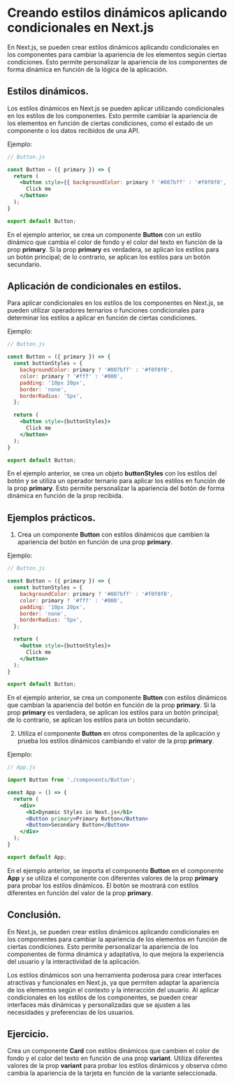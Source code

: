# Creando estilos dinámicos aplicando condicionales en Next.js

En Next.js, se pueden crear estilos dinámicos aplicando condicionales en los componentes para cambiar la apariencia de los elementos según ciertas condiciones. Esto permite personalizar la apariencia de los componentes de forma dinámica en función de la lógica de la aplicación.

## Estilos dinámicos.

Los estilos dinámicos en Next.js se pueden aplicar utilizando condicionales en los estilos de los componentes. Esto permite cambiar la apariencia de los elementos en función de ciertas condiciones, como el estado de un componente o los datos recibidos de una API.

Ejemplo:

```jsx
// Button.js

const Button = ({ primary }) => {
  return (
    <button style={{ backgroundColor: primary ? '#007bff' : '#f0f0f0', color: primary ? '#fff' : '#000' }}>
      Click me
    </button>
  );
}

export default Button;
```

En el ejemplo anterior, se crea un componente **Button** con un estilo dinámico que cambia el color de fondo y el color del texto en función de la prop **primary**. Si la prop **primary** es verdadera, se aplican los estilos para un botón principal; de lo contrario, se aplican los estilos para un botón secundario.

## Aplicación de condicionales en estilos.

Para aplicar condicionales en los estilos de los componentes en Next.js, se pueden utilizar operadores ternarios o funciones condicionales para determinar los estilos a aplicar en función de ciertas condiciones.

Ejemplo:

```jsx
// Button.js

const Button = ({ primary }) => {
  const buttonStyles = {
    backgroundColor: primary ? '#007bff' : '#f0f0f0',
    color: primary ? '#fff' : '#000',
    padding: '10px 20px',
    border: 'none',
    borderRadius: '5px',
  };

  return (
    <button style={buttonStyles}>
      Click me
    </button>
  );
}

export default Button;
```

En el ejemplo anterior, se crea un objeto **buttonStyles** con los estilos del botón y se utiliza un operador ternario para aplicar los estilos en función de la prop **primary**. Esto permite personalizar la apariencia del botón de forma dinámica en función de la prop recibida.

## Ejemplos prácticos.

1. Crea un componente **Button** con estilos dinámicos que cambien la apariencia del botón en función de una prop **primary**.

Ejemplo:

```jsx
// Button.js

const Button = ({ primary }) => {
  const buttonStyles = {
    backgroundColor: primary ? '#007bff' : '#f0f0f0',
    color: primary ? '#fff' : '#000',
    padding: '10px 20px',
    border: 'none',
    borderRadius: '5px',
  };

  return (
    <button style={buttonStyles}>
      Click me
    </button>
  );
}

export default Button;
```

En el ejemplo anterior, se crea un componente **Button** con estilos dinámicos que cambian la apariencia del botón en función de la prop **primary**. Si la prop **primary** es verdadera, se aplican los estilos para un botón principal; de lo contrario, se aplican los estilos para un botón secundario.

2. Utiliza el componente **Button** en otros componentes de la aplicación y prueba los estilos dinámicos cambiando el valor de la prop **primary**.

Ejemplo:

```jsx
// App.js

import Button from './components/Button';

const App = () => {
  return (
    <div>
      <h1>Dynamic Styles in Next.js</h1>
      <Button primary>Primary Button</Button>
      <Button>Secondary Button</Button>
    </div>
  );
}

export default App;
```

En el ejemplo anterior, se importa el componente **Button** en el componente **App** y se utiliza el componente con diferentes valores de la prop **primary** para probar los estilos dinámicos. El botón se mostrará con estilos diferentes en función del valor de la prop **primary**.

## Conclusión.

En Next.js, se pueden crear estilos dinámicos aplicando condicionales en los componentes para cambiar la apariencia de los elementos en función de ciertas condiciones. Esto permite personalizar la apariencia de los componentes de forma dinámica y adaptativa, lo que mejora la experiencia del usuario y la interactividad de la aplicación.

Los estilos dinámicos son una herramienta poderosa para crear interfaces atractivas y funcionales en Next.js, ya que permiten adaptar la apariencia de los elementos según el contexto y la interacción del usuario. Al aplicar condicionales en los estilos de los componentes, se pueden crear interfaces más dinámicas y personalizadas que se ajusten a las necesidades y preferencias de los usuarios.

## Ejercicio.

Crea un componente **Card** con estilos dinámicos que cambien el color de fondo y el color del texto en función de una prop **variant**. Utiliza diferentes valores de la prop **variant** para probar los estilos dinámicos y observa cómo cambia la apariencia de la tarjeta en función de la variante seleccionada.

